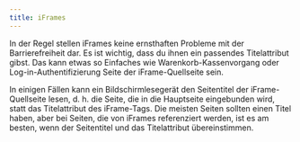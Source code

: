 ```yaml
---
title: iFrames
---
```


In der Regel stellen iFrames keine ernsthaften Probleme mit der Barrierefreiheit dar. Es ist wichtig, dass du ihnen ein
passendes Titelattribut gibst. Das kann etwas so Einfaches wie Warenkorb-Kassenvorgang oder Log-in-Authentifizierung Seite
der iFrame-Quellseite sein.

In einigen Fällen kann ein Bildschirmlesegerät den Seitentitel der iFrame-Quellseite lesen, d. h. die Seite, die in die
Hauptseite eingebunden wird, statt das Titelattribut des iFrame-Tags. Die meisten Seiten sollten einen Titel haben, aber
bei Seiten, die von iFrames referenziert werden, ist es am besten, wenn der Seitentitel und das Titelattribut übereinstimmen.
